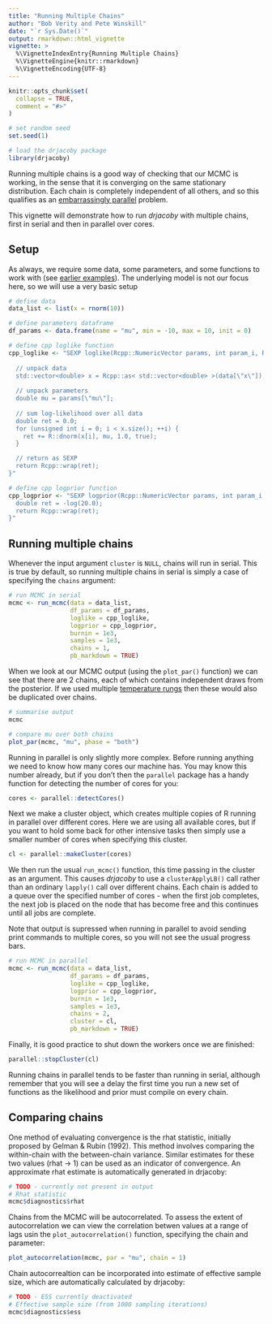 ```yaml
---
title: "Running Multiple Chains"
author: "Bob Verity and Pete Winskill"
date: "`r Sys.Date()`"
output: rmarkdown::html_vignette
vignette: >
  %\VignetteIndexEntry{Running Multiple Chains}
  %\VignetteEngine{knitr::rmarkdown}
  %\VignetteEncoding{UTF-8}
---
```


```r
knitr::opts_chunk$set(
  collapse = TRUE,
  comment = "#>"
)
```

```r
# set random seed
set.seed(1)

# load the drjacoby package
library(drjacoby)
```

Running multiple chains is a good way of checking that our MCMC is working, in the sense that it is converging on the same stationary distribution. Each chain is completely independent of all others, and so this qualifies as an [embarrassingly parallel](https://en.wikipedia.org/wiki/Embarrassingly_parallel) problem.

This vignette will demonstrate how to run *drjacoby* with multiple chains, first in serial and then in parallel over cores.

## Setup

As always, we require some data, some parameters, and some functions to work with (see [earlier examples](https://mrc-ide.github.io/drjacoby/articles/example.html)). The underlying model is not our focus here, so we will use a very basic setup


```r
# define data
data_list <- list(x = rnorm(10))

# define parameters dataframe
df_params <- data.frame(name = "mu", min = -10, max = 10, init = 0)

# define cpp loglike function
cpp_loglike <- "SEXP loglike(Rcpp::NumericVector params, int param_i, Rcpp::List data, Rcpp::List misc) {
  
  // unpack data
  std::vector<double> x = Rcpp::as< std::vector<double> >(data[\"x\"]);
  
  // unpack parameters
  double mu = params[\"mu\"];
  
  // sum log-likelihood over all data
  double ret = 0.0;
  for (unsigned int i = 0; i < x.size(); ++i) {
    ret += R::dnorm(x[i], mu, 1.0, true);
  }

  // return as SEXP
  return Rcpp::wrap(ret);
}"

# define cpp logprior function
cpp_logprior <- "SEXP logprior(Rcpp::NumericVector params, int param_i, Rcpp::List misc) {
  double ret = -log(20.0);
  return Rcpp::wrap(ret);
}"
```

## Running multiple chains

Whenever the input argument `cluster` is `NULL`, chains will run in serial. This is true by default, so running multiple chains in serial is simply a case of specifying the `chains` argument:

```r
# run MCMC in serial
mcmc <- run_mcmc(data = data_list,
                 df_params = df_params,
                 loglike = cpp_loglike,
                 logprior = cpp_logprior,
                 burnin = 1e3,
                 samples = 1e3,
                 chains = 1,
                 pb_markdown = TRUE)
```

When we look at our MCMC output (using the `plot_par()` function) we can see that there are 2 chains, each of which contains independent draws from the posterior. If we used multiple [temperature rungs](https://mrc-ide.github.io/drjacoby/articles/metropolis_coupling.html) then these would also be duplicated over chains.

```r
# summarise output
mcmc

# compare mu over both chains
plot_par(mcmc, "mu", phase = "both")
```

Running in parallel is only slightly more complex. Before running anything we need to know how many cores our machine has. You may know this number already, but if you don't then the `parallel` package has a handy function for detecting the number of cores for you:

```r
cores <- parallel::detectCores()
```

Next we make a cluster object, which creates multiple copies of R running in parallel over different cores. Here we are using all available cores, but if you want to hold some back for other intensive tasks then simply use a smaller number of cores when specifying this cluster.

```r
cl <- parallel::makeCluster(cores)
```

We then run the usual `run_mcmc()` function, this time passing in the cluster as an argument. This causes *drjacoby* to use a `clusterApplyLB()` call rather than an ordinary `lapply()` call over different chains. Each chain is added to a queue over the specified number of cores - when the first job completes, the next job is placed on the node that has become free and this continues until all jobs are complete.

Note that output is supressed when running in parallel to avoid sending print commands to multiple cores, so you will not see the usual progress bars.

```r
# run MCMC in parallel
mcmc <- run_mcmc(data = data_list,
                 df_params = df_params,
                 loglike = cpp_loglike,
                 logprior = cpp_logprior,
                 burnin = 1e3,
                 samples = 1e3,
                 chains = 2,
                 cluster = cl,
                 pb_markdown = TRUE)
```

Finally, it is good practice to shut down the workers once we are finished:

```r
parallel::stopCluster(cl)
```

Running chains in parallel tends to be faster than running in serial, although remember that you will see a delay the first time you run a new set of functions as the likelihood and prior must compile on every chain.

## Comparing chains

One method of evaluating convergence is the rhat statistic, initially proposed by Gelman & Rubin (1992). This method involves comparing the within-chain with the between-chain variance. Similar estimates for these two values (rhat -> 1) can be used as an indicator of convergence. An approximate rhat estimate is automatically generated in drjacoby:

```r
# TODO - currently not present in output
# Rhat statistic
mcmc$diagnostics$rhat
```

Chains from the MCMC will be autocorrelated. To assess the extent of autocorrelation we can
view the correlation betwen values at a range of lags usin the `plot_autocorrelation()` function, specifying the chain and parameter:

```r
plot_autocorrelation(mcmc, par = "mu", chain = 1)
```

Chain autocorrealtion can be incorporated into estimate of effective sample size, which are automatically calculated by drjacoby:

```r
# TODO - ESS currently deactivated
# Effective sample size (from 1000 sampling iterations)
mcmc$diagnostics$ess
```



